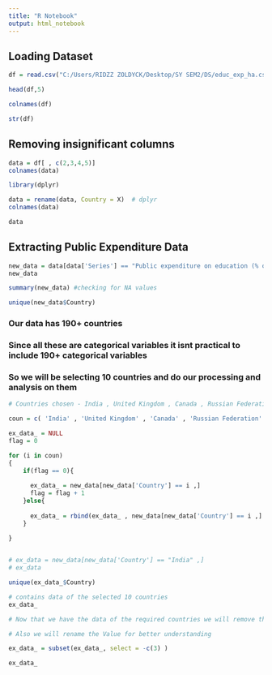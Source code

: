 ```yaml
---
title: "R Notebook"
output: html_notebook
--- 
```


## Loading Dataset

```r
df = read.csv("C:/Users/RIDZZ ZOLDYCK/Desktop/SY SEM2/DS/educ_exp_ha.csv")
```


```r
head(df,5)
```

```r
colnames(df)

```

```r
str(df)
```

## Removing insignificant columns 

```r
data = df[ , c(2,3,4,5)]
colnames(data)
```
```r
library(dplyr)
```

```r
data = rename(data, Country = X)  # dplyr
colnames(data)
```

```r
data
```

## Extracting Public Expenditure Data

```r
new_data = data[data['Series'] == "Public expenditure on education (% of GDP)" , ] 
new_data
```



```r

summary(new_data) #checking for NA values

```





```r

unique(new_data$Country)

```

### Our data has 190+ countries
### Since all these are categorical variables it isnt practical to include 190+ categorical variables
### So we will be selecting 10 countries and do our processing and analysis on them


```r
# Countries chosen - India , United Kingdom , Canada , Russian Federation , Republic of Korea (South Korea) , United States of America , Israel ,  Japan , Spain , Germany

coun = c( 'India' , 'United Kingdom' , 'Canada' , 'Russian Federation' , 'Republic of Korea' , 'United States of America' , 'Israel' ,  'Japan' , 'Spain' , 'Germany')

ex_data_ = NULL
flag = 0

for (i in coun)
{
    if(flag == 0){
      
      ex_data_ = new_data[new_data['Country'] == i ,]
      flag = flag + 1 
    }else{
      
      ex_data_ = rbind(ex_data_ , new_data[new_data['Country'] == i ,] )
    }
    
}


# ex_data = new_data[new_data['Country'] == "India" ,]
# ex_data

unique(ex_data_$Country)

```

```r
# contains data of the selected 10 countries
ex_data_


```


```r
# Now that we have the data of the required countries we will remove the Series column as all of them have the same value [Public expenditure on education (% of GDP)]

# Also we will rename the Value for better understanding

ex_data_ = subset(ex_data_, select = -c(3) )

```


```r
ex_data_
```


